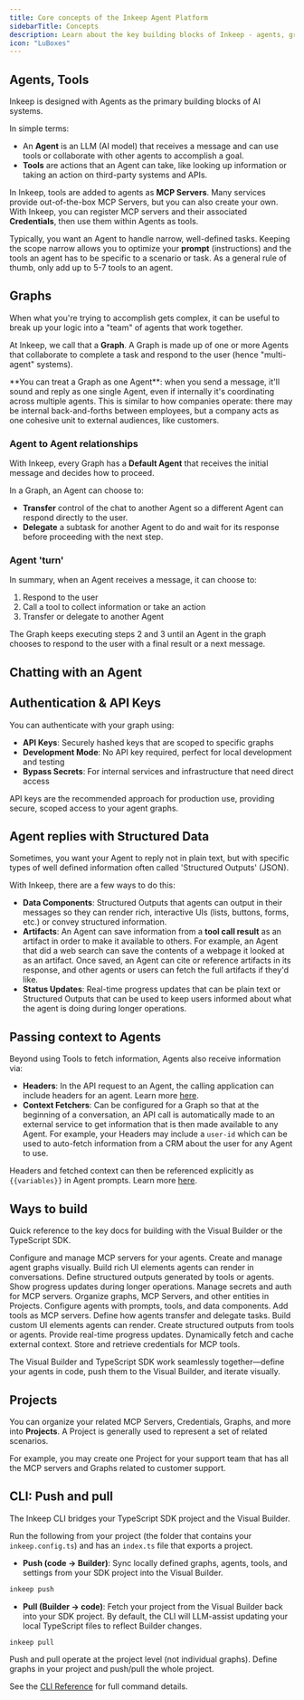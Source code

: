 ```yaml
---
title: Core concepts of the Inkeep Agent Platform
sidebarTitle: Concepts
description: Learn about the key building blocks of Inkeep - agents, graphs, tools, data components, and more.
icon: "LuBoxes"
---
```


## Agents, Tools

Inkeep is designed with Agents as the primary building blocks of AI systems.

In simple terms:
- An **Agent** is an LLM (AI model) that receives a message and can use tools or collaborate with other agents to accomplish a goal.
- **Tools** are actions that an Agent can take, like looking up information or taking an action on third-party systems and APIs.

In Inkeep, tools are added to agents as **MCP Servers**. Many services provide out-of-the-box MCP Servers, but you can also create your own. With Inkeep, you can register MCP servers and their associated **Credentials**, then use them within Agents as tools.

Typically, you want an Agent to handle narrow, well-defined tasks. Keeping the scope narrow allows you to optimize your **prompt** (instructions) and the tools an agent has to be specific to a scenario or task. As a general rule of thumb, only add up to 5-7 tools to an agent.

## Graphs

When what you're trying to accomplish gets complex, it can be useful to break up your logic into a "team" of agents that work together. 

At Inkeep, we call that a **Graph**. A Graph is made up of one or more Agents that collaborate to complete a task and respond to the user (hence "multi-agent" systems).

<Tip>
**You can treat a Graph as one Agent**: when you send a message, it'll sound and reply as one single Agent, even if internally it's coordinating across multiple agents. This is similar to how companies operate: there may be internal back-and-forths between employees, but a company acts as one cohesive unit to external audiences, like customers.
</Tip>

### Agent to Agent relationships

With Inkeep, every Graph has a **Default Agent** that receives the initial message and decides how to proceed. 

In a Graph, an Agent can choose to:
- **Transfer** control of the chat to another Agent so a different Agent can respond directly to the user.
- **Delegate** a subtask for another Agent to do and wait for its response before proceeding with the next step.
 
### Agent 'turn'

In summary, when an Agent receives a message, it can choose to:
1. Respond to the user
2. Call a tool to collect information or take an action 
3. Transfer or delegate to another Agent

The Graph keeps executing steps 2 and 3 until an Agent in the graph chooses to respond to the user with a final result or a next message.

## Chatting with an Agent

<Snippet file="multi-agent-framework/WaysToTalkToGraph.mdx" />

## Authentication & API Keys

You can authenticate with your graph using:

- **API Keys**: Securely hashed keys that are scoped to specific graphs
- **Development Mode**: No API key required, perfect for local development and testing
- **Bypass Secrets**: For internal services and infrastructure that need direct access

API keys are the recommended approach for production use, providing secure, scoped access to your agent graphs.

## Agent replies with Structured Data

Sometimes, you want your Agent to reply not in plain text, but with specific types of well defined information often called 'Structured Outputs' (JSON).

With Inkeep, there are a few ways to do this:
- **Data Components**: Structured Outputs that agents can output in their messages so they can render rich, interactive UIs (lists, buttons, forms, etc.) or convey structured information.
- **Artifacts**: An Agent can save information from a **tool call result** as an artifact in order to make it available to others. For example, an Agent that did a web search can save the contents of a webpage it looked at as an artifact. Once saved, an Agent can cite or reference artifacts in its response, and other agents or users can fetch the full artifacts if they'd like.
- **Status Updates**: Real-time progress updates that can be plain text or Structured Outputs that can be used to keep users informed about what the agent is doing during longer operations. 

## Passing context to Agents

Beyond using Tools to fetch information, Agents also receive information via:
- **Headers**: In the API request to an Agent, the calling application can include headers for an agent. Learn more [here](/typescript-sdk/headers).
- **Context Fetchers**: Can be configured for a Graph so that at the beginning of a conversation, an API call is automatically made to an external service to get information that is then made available to any Agent. For example, your Headers may include a `user-id` which can be used to auto-fetch information from a CRM about the user for any Agent to use.

Headers and fetched context can then be referenced explicitly as `{{variables}}` in Agent prompts. Learn more [here](/typescript-sdk/headers).

## Ways to build

Quick reference to the key docs for building with the Visual Builder or the TypeScript SDK.

<Tabs>
  <Tab title="Visual Builder">
    <Cards>
      <Card title="MCP Servers" icon="LuServer" href="/visual-builder/mcp-servers">
        Configure and manage MCP servers for your agents.
      </Card>
      <Card title="Graphs" icon="LuSpline" href="/visual-builder/graphs">
        Create and manage agent graphs visually.
      </Card>
      <Card title="Data Components" icon="LuLayoutTemplate" href="/visual-builder/data-components">
        Build rich UI elements agents can render in conversations.
      </Card>
      <Card title="Artifact Components" icon="TbInputSpark" href="/visual-builder/artifact-components">
        Define structured outputs generated by tools or agents.
      </Card>
      <Card title="Status Components" icon="LuClock" href="/visual-builder/status-components">
        Show progress updates during longer operations.
      </Card>
      <Card title="Credentials" icon="LuKey" href="/visual-builder/credentials">
        Manage secrets and auth for MCP servers.
      </Card>
      <Card title="Project Management" icon="LuFolder" href="/visual-builder/project-management">
        Organize graphs, MCP Servers, and other entities in Projects.
      </Card>
    </Cards>
  </Tab>
  <Tab title="TypeScript SDK">
    <Cards>
      <Card title="Agent Settings" icon="LuUser" href="/typescript-sdk/agent-configuration">
        Configure agents with prompts, tools, and data components.
      </Card>
      <Card title="MCP Servers" icon="LuHammer" href="/typescript-sdk/tools-and-mcp-servers">
        Add tools as MCP servers.
      </Card>
      <Card title="Agent Relationships" icon="LuUsers" href="/typescript-sdk/agent-relationships">
        Define how agents transfer and delegate tasks.
      </Card>
      <Card title="Data Components" icon="LuLayoutTemplate" href="/typescript-sdk/data-components">
        Build custom UI elements agents can render.
      </Card>
      <Card title="Artifact Components" icon="TbInputSpark" href="/typescript-sdk/artifact-components">
        Create structured outputs from tools or agents.
      </Card>
      <Card title="Status Updates" icon="LuClock" href="/typescript-sdk/status-updates">
        Provide real-time progress updates.
      </Card>
      <Card title="Context Fetchers" icon="LuCirclePlus" href="/typescript-sdk/context-fetchers">
        Dynamically fetch and cache external context.
      </Card>
      <Card title="Credentials" icon="LuKey" href="/typescript-sdk/credentials">
        Store and retrieve credentials for MCP tools.
      </Card>
    </Cards>
  </Tab>
</Tabs>

The Visual Builder and TypeScript SDK work seamlessly together—define your agents in code, push them to the Visual Builder, and iterate visually.

## Projects

You can organize your related MCP Servers, Credentials, Graphs, and more into **Projects**. A Project is generally used to represent a set of related scenarios. 

For example, you may create one Project for your support team that has all the MCP servers and Graphs related to customer support. 

## CLI: Push and pull

The Inkeep CLI bridges your TypeScript SDK project and the Visual Builder.

Run the following from your project (the folder that contains your `inkeep.config.ts`) and has an `index.ts` file that exports a project.

- **Push (code → Builder)**: Sync locally defined graphs, agents, tools, and settings from your SDK project into the Visual Builder.

```bash
inkeep push
```

- **Pull (Builder → code)**: Fetch your project from the Visual Builder back into your SDK project. By default, the CLI will LLM-assist updating your local TypeScript files to reflect Builder changes.

```bash
inkeep pull
```

<Note>
Push and pull operate at the project level (not individual graphs). Define graphs in your project and push/pull the whole project.
</Note>

See the [CLI Reference](/typescript-sdk/cli-reference) for full command details.



